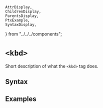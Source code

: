     AttrDisplay,
    ChildrenDisplay,
    ParentsDisplay,
    PtxExample,
    SyntaxDisplay,
} from "../../../components";

# `<kbd>`

Short description of what the `<kbd>` tag does.

## Syntax

<SyntaxDisplay name="kbd" />

## Examples

    
